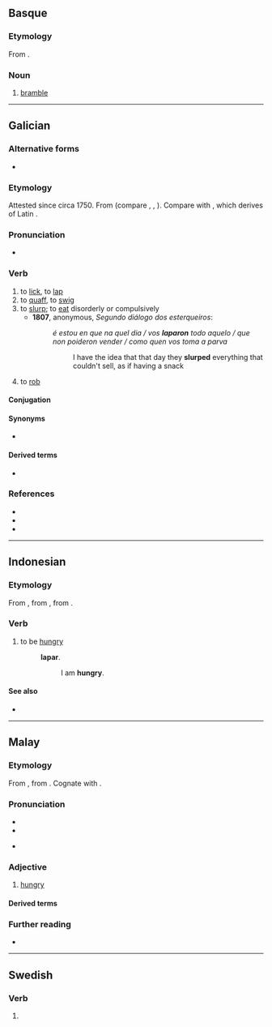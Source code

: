 ==Basque==

===Etymology===
From {{inh|eu|euq-pro|*lapa-r̄}}.

===Noun===
{{head|eu|noun}}

# [[bramble]]

----

==Galician==

===Alternative forms===
* {{l|gl|lampar}}

===Etymology===
Attested since circa 1750. From {{der|gl|gem-pro|*lapjaną||to lick; lap}} (compare {{cog|enm|lappen}}, {{cog|goh|laffen}}, {{cog|fr|lamper}}). Compare with {{l|gl|lamber||to lick}}, which derives of Latin {{m|la|lambo|lambere|lick}}.

===Pronunciation===
*{{IPA|gl|/laˈpaɾ/}}

===Verb===
{{gl-verb|lap|ar}}

# to [[lick]], to [[lap]]
# to [[quaff]], to [[swig]]
# to [[slurp]]; to [[eat]] disorderly or compulsively
#* '''1807''', anonymous, ''Segundo diálogo dos esterqueiros'':
#*: ''é estou en que na quel dia / vos '''laparon''' todo aquelo / que non poideron vender / como quen vos toma a parva''
#*:: I have the idea that that day they '''slurped''' everything that couldn't sell, as if having a snack
# {{lb|gl|figurative}} to [[rob]]

====Conjugation====
{{gl-conj-ar|lap}}

====Synonyms====
* {{l|gl|larpar}}

====Derived terms====
* {{l|gl|lapacaldos|lit=broth-lapper|t=glutton}}

===References===
* {{R:DDLG}}
* {{R:gl:TILG}}
* {{R:TLPGP}}

----

==Indonesian==

===Etymology===
From {{der|id|ms|lapar}}, from {{inh|id|poz-mly-pro|*lapar}}, from {{inh|id|poz-pro|*lapaʀ}}.

===Verb===
{{head|id|verb}}

# to be [[hungry]] {{gloss|affected by hunger; desirous of food}}
#: {{l|id|saya|Saya}} '''lapar'''.
#:: I am '''hungry'''.

====See also====
* {{l|id|haus}}

----

==Malay==

===Etymology===
From {{inh|ms|poz-mly-pro|*lapar}}, from {{inh|ms|poz-pro|*lapaʀ}}. Cognate with {{cog|kaw|lapa}}.

===Pronunciation===
* {{IPA|ms|/lapar/}}
* {{rhymes|ms|apar|par|ar}}
* {{a|Johor-Riau}} {{IPA|ms|[läpäː]}}

===Adjective===
{{ms-adj|j=لاڤر}}

# [[hungry]] {{gloss|affected by hunger; desirous of food}}
#: {{usex|ms|Aku '''lapar'''.|I'm '''hungry'''.}}
#: {{syn|ms|bulur}}

====Derived terms====
{{der4|ms|kelaparan|melaparkan|dilaparkan|berlapar|lapar mata|lapar susu}}

===Further reading===
* {{R:PRPM}}

----

==Swedish==

===Verb===
{{head|sv|verb form}}

# {{sv-verb-form-pre|lapa}}